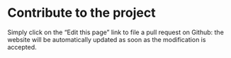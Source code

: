 # Contribute to the project {-}

Simply click on the "Edit this page" link to file a pull request on Github: the website will be automatically updated as soon as the modification is accepted.
